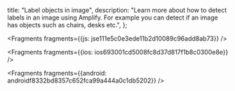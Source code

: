   title: "Label objects in image",
  description: "Learn more about how to detect labels in an image using Amplify. For example you can detect if an image has objects such as chairs, desks etc.",
};






<Fragments fragments={{js: jse111e5c0e3ede11b2d10089c96add8ab73}} />



<Fragments fragments={{ios: ios693001cd5008fc8d37d817f1b8c0300e8e}} />



<Fragments fragments={{android: androidf8332bd8357c652fca99a444a0c1db5202}} />
